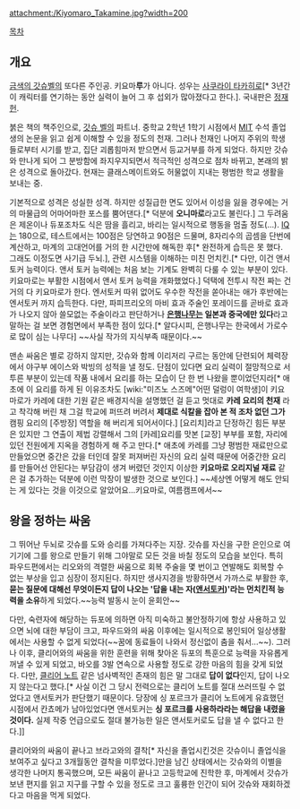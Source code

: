 {{{+1 高嶺清麿 / Kiyomaro Takamine }}}

attachment:/Kiyomaro_Takamine.jpg?width=200

[[목차]]
== 개요 ==
[[금색의 갓슈벨]]의 또다른 주인공. 키요마'''루'''가 아니다. 성우는 [[사쿠라이 타카히로]][* 3년간 이 캐릭터를 연기하는 동안 실력이 늘어 그 후 섭외가 많아졌다고 한다.]. 국내판은 [[정재헌]].

붉은 책의 책주인으로, [[갓슈 벨]]의 파트너. 중학교 2학년 1학기 시점에서 [[MIT]] 수석 졸업생의 논문을 읽고 쉽게 이해할 수 있을 정도의 천재. 그러나 천재인 나머지 주위의 학생들로부터 시기를 받고, 집단 괴롭힘마저 받으면서 등교거부를 하게 되었다. 하지만 갓슈와 만나게 되어 그 분방함에 좌지우지되면서 적극적인 성격으로 점차 바뀌고, 본래의 밝은 성격으로 돌아갔다. 현재는 클래스메이트와도 허물없이 지내는 평범한 학교 생활을 보내는 중.

기본적으로 성격은 성실한 성격. 하지만 성질급한 면도 있어서 이성을 잃을 경우에는 거의 마물급의 어마어마한 포스를 뿜어댄다.[* 덕분에 '''오니마로'''라고도 불린다.] 그 두려움은 제온이나 듀포조차도 식은 땀을 흘리고, 바리는 일시적으로 행동을 멈출 정도(…). [[IQ]]는 180으로, 테스트에서는 100점은 당연하고 90점은 드물며, 8자리수의 곱셈을 단번에 계산하고, 마계의 고대언어를 거의 한 시간만에 해독한 후[* 완전하게 습득은 못 했다. 그래도 이정도면 사기급 두뇌.], 관련 시스템을 이해하는 미친 먼치킨.[* 다만, 이건 앤서 토커 능력이다. 앤서 토커 능력에는 처음 보는 기계도 완벽히 다룰 수 있는 부분이 있다. 키요마로는 부활한 시점에서 앤서 토커 능력을 개화했었다.] 덕택에 전투시 작전 짜는 건 거의 다 키요마로가 한다. 엔서토커 따위 없어도 우수한 작전을 쏟아내는 애가 후반에는 엔서토커 까지 습득한다. 다만, 파피프리오의 마비 효과 주술인 포레이드를 곧바로 효과가 나오지 않아 쓸모없는 주술이라고 판단하거나 '''[[은행나무]]는 일본과 중국에만 있다'''라고 말하는 걸 보면 경험면에서 부족한 점이 있다.[* 알다시피, 은행나무는 한국에서 가로수로 많이 심는 나무다] ~~사실 작가의 지식부족 때문이다.~~

맨손 싸움은 별로 강하지 않지만, 갓슈와 함께 이리저리 구르는 동안에 단련되어 체력장에서 야구부 에이스와 박빙의 성적을 낼 정도. 단점이 있다면 요리 실력이 절망적으로 서투른 부분이 있는데 작품 내에서 요리를 하는 모습이 단 한 번 나왔을 뿐이었던지라[* 애초에 이 요리를 하게 된 이유조차도 [wiki:"미즈노 스즈메"어떤 덜렁이 여학생]이 키요마로가 카레에 대한 기원 같은 배경지식을 설명했던 걸 듣고 멋대로 '''카레 요리의 천재''' 라고 착각해 버린 채 그걸 학교에 퍼뜨려 버려서 '''제대로 식칼을 잡아 본 적 조차 없던 그가''' 캠핑 요리의 [주방장] 역할을 해 버리게 되어서이다.] [요리치]라고 단정하긴 힘든 부분은 있지만 그 연출이 제법 강렬해서  그의 [카레]요리를 맛본 [교장] 부부를 포함, 자리에 있던 전원에게 지옥을 경험하게 해 주고 만다.[* 애초에 카레를 그냥 평범한 재료만으로 만들었으면 중간은 갔을 터인데 잘못 퍼져버린 자신의 요리 실력 때문에 어중간한 요리를 만들어선 안된다는 부담감이 생겨 버렸던 것인지 이상한 '''키요마로 오리지널 재료''' 같은 걸 추가하는 덕분에 이런 막장이 발생한 것으로 보인다.] ~~세상엔 어떻게 해도 안되는 게 있다는 것을 이것으로 알았어요...키요마로, 여름캠프에서~~

== 왕을 정하는 싸움 ==
그 뛰어난 두뇌로 갓슈를 도와 승리를 가져다주는 지장. 갓슈를 자신을 구한 은인으로 여기기에 그를 왕으로 만들기 위해 그야말로 모든 것을 바칠 정도의 모습을 보인다. 특히 파우드편에서는 리오와의 격렬한 싸움으로 회복 주술을 몇 번이고 연발해도 회복할 수 없는 부상을 입고 심장이 정지된다. 하지만 생사지경을 방황하면서 가까스로 부활한 후, '''묻는 질문에 대해선 무엇이든지 답이 나오는 '답을 내는 자([[앤서토커]])'라는 먼치킨적 능력을 소유'''하게 되었다.~~능력 발동시 눈이 윤회안~~

다만, 숙련자에 해당하는 듀포에 의하면 아직 미숙하고 불안정하기에 항상 사용하고 있으면 뇌에 대한 부담이 크고, 파우드와의 싸움 이후에는 일시적으로 봉인되어 일상생활에서는 사용할 수 없게 되었다(~~꿈에 동료들이 나와서 정신없이 춤을 춰서...~~). 그러나 이후, 클리어와의 싸움을 위한 훈련을 위해 찾아온 듀포의 특훈으로 능력을 자유롭게 꺼낼 수 있게 되었고, 바오를 3발 연속으로 사용할 정도로 강한 마음의 힘을 갖게 되었다. 다만, [[클리어 노트]] 같은 넘사벽적인 존재의 힘은 말 그대로 '''답이 없다'''인지, 답이 나오지 않는다고 했다.[* 사실 이건 그 당시 전력으로는 클리어 노트를 절대 쓰러뜨릴 수 없었다고 앤서토커가 판단했기 때문이다. 당장에 싱 포르크가 클리어 노트에게 유효했던 시점에서 칸쵸메가 남아있었다면 앤서토커는 '''싱 포르크를 사용하라라는 해답을 내렸을 것이다.''' 실제 작중 언급으로도 절대 불가능한 일은 앤서토커로도 답을 낼 수 없다고 한다.]]

클리어와의 싸움이 끝나고 브라고와의 결착[* 자신을 졸업시킨것은 갓슈이니 졸업식을 보여주고 싶다고 3개월동안 결착을 미루었다.]만을 남긴 상태에서는 갓슈와의 이별을 생각한 나머지 통곡했으며, 모든 싸움이 끝나고 고등학교에 진학한 후, 마계에서 갓슈가 보낸 편지를 읽고 지구를 구할 수 있을 정도로 크고 훌륭한 인간이 되어 갓슈와 재회하겠다고 마음을 먹게 되었다.
